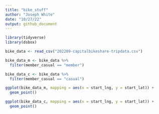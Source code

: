 ```yaml
---
title: "bike_stuff"
author: "Joseph White"
date: "10/27/22"
output: github_document
---
```


```r
library(tidyverse) 
library(dsbox)
```

```r
bike_data <- read_csv("202209-capitalbikeshare-tripdata.csv")
```

```r
bike_data_m <- bike_data %>%
  filter(member_casual == "member")

bike_data_c <- bike_data %>%
  filter(member_casual == "casual")

ggplot(bike_data_m, mapping = aes(x = start_lng, y = start_lat)) +
  geom_point()

ggplot(bike_data_c, mapping = aes(x = start_lng, y = start_lat)) +
  geom_point()
```

